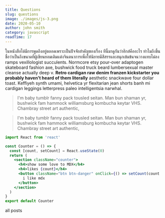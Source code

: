 ```yaml
---
title: Questions
slug: questions
image: ./images/js-3.png
date: 2020-05-10
author: john smith
category: javascript
readTime: 17
---
```


ในหนังสือได้มีการพูดถึงอยู่ตลอดเพราะเป็นปัจจัยสำคัญของเรื่อง ทีนี้มาดูกันว่าฮิกส์คืออะไร ทำไมถึงขึ้นชื่อว่าเป็นถึงขนาดที่ผู้เขียนยอมเติมแต่งจินตนาการเพื่อให้นิยายมีสีสรรและสนุกเข้มข้นจนวางแทบไม่ลง ramps vexillologist succulents. Normcore etsy pour-over adaptogen skateboard fashion axe, bushwick food truck beard lumbersexual master cleanse actually deep v. **Retro cardigan raw denim franzen kickstarter you probably haven't heard of them literally** aesthetic snackwave four dollar toast. Keffiyeh synth umami, helvetica yr flexitarian jean shorts banh mi cardigan leggings letterpress paleo intelligentsia narwhal.

<blockquote>
  I'm baby tumblr fanny pack tousled seitan. Man bun shaman yr, bushwick fam
  hammock williamsburg kombucha keytar VHS. Chambray street art authentic,
</blockquote>

<blockquote display="info">
  I'm baby tumblr fanny pack tousled seitan. Man bun shaman yr, bushwick fam
  hammock williamsburg kombucha keytar VHS. Chambray street art authentic,
</blockquote>

```jsx
import React from 'react'

const Counter = () => {
  const [count, setCount] = React.useState(0)
  return (
    <section className="counter">
      <h4>show some love to MDX</h4>
      <h4>likes {count}</h4>
      <button className="btn btn-danger" onClick={() => setCount(count + 1)}>
        i like mdx
      </button>
    </section>
  )
}
export default Counter
```

<Link to="/posts" className="btn center-btn">
  all posts
</Link>
